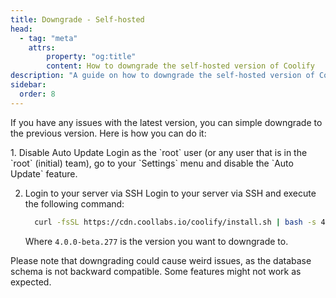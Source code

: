 ```yaml
---
title: Downgrade - Self-hosted
head:
  - tag: "meta"
    attrs:
        property: "og:title"
        content: How to downgrade the self-hosted version of Coolify
description: "A guide on how to downgrade the self-hosted version of Coolify."
sidebar:
  order: 8
---
```



If you have any issues with the latest version, you can simple downgrade to the previous version. Here is how you can do it:

<Steps>
 1. Disable Auto Update
    Login as the `root` user (or any user that is in the `root` (initial) team),
    go to your `Settings` menu and disable the `Auto Update` feature.

 2. Login to your server via SSH
    Login to your server via SSH and execute the following command:
    ```bash
      curl -fsSL https://cdn.coollabs.io/coolify/install.sh | bash -s 4.0.0-beta.277
    ```

    Where `4.0.0-beta.277` is the version you want to downgrade to.

</Steps>

<Aside type="caution" title="Watch out!">
  Please note that downgrading could cause weird issues, as the database schema
  is not backward compatible. Some features might not work as expected.
</Aside>
